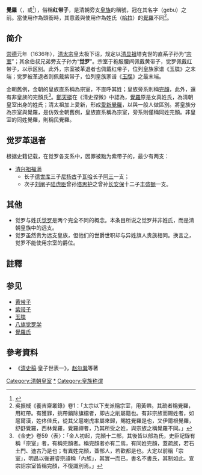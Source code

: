 {{不是|觉罗氏}}

'''覺羅'''（{{lang-mnc|ᡤᡳᠣᡵᠣ|v=Gioro}}，或{{lang-mnc|ᡤᡳᠶᠣᡵᠣ|v=Giyoro}}<ref>{{Cite book |last= 胡增益|title=《新满汉大词典》|publisher=新疆人民出版社|year=1994|pages=347|isbn=9787228024049|url= |ref=harv}}</ref>），俗稱'''红带子'''，是清朝旁支[[皇族|皇族]]的稱號，冠在其名字（gebu）之前。當使用作為頭銜時，其意義與使用作為姓氏（[[哈拉_(滿族姓氏)|哈拉]]）的[[覺羅氏|覺羅]]不同<ref>吳振棫《養吉齋叢錄》卷1：「太宗以下支派稱宗室，用黃帶。其疏者稱覺羅，用紅帶。有獲罪，挑帶銷除旗檔者，即古之削屬籍也。有非宗族而賜姓者，如扈爾漢，姓佟佳氏，從其父扈喇虎率屬來歸，賜姓覺羅是也，又伊爾根覺羅，舒舒覺羅，西林覺羅，覺羅禪者，乃其所受之姓，與宗族之稱覺羅不同。」</ref>。

== 简介 ==
[[崇德|崇德]]元年（1636年），[[清太宗|清太宗]]皇太极下诏，规定以[[清显祖|清显祖]]塔克世的直系子孙为“[[清朝宗室|宗室]]”；其余伯叔兄弟旁支子孙为“'''觉罗'''”。宗室于袍服腰间佩戴黄带子，觉罗佩戴红带子，以示区别。此外，宗室被革退者也佩戴红带子，位列皇族家谱《玉牒》之末端；觉罗被革退者则佩戴紫带子，位列皇族家谱《[[玉牒|玉牒]]》之最末端。

金朝舊例，金朝的皇族直系稱為宗室，不直呼其姓；皇族旁系則稱[[完顏|完顏]]，此外，還有非皇族的完顏氏<ref>《金史》卷59〈表〉：「金人初起，完顏十二部，其後皆以部為氏，史臣記錄有稱「宗室」者，有稱完顏者。稱完顏者亦有二焉，有同姓完顏，蓋疏族，若石土門、迪古乃是也；有異姓完顏，蓋部人，若歡都是也。大定以前稱「宗室」，明昌以後避睿宗諱稱「內族」，其實一而已，書名不書氏，其制如此。宣宗詔宗室皆稱完顏，不復識別焉。」</ref>。[[鄭天挺|鄭天挺]]在《清史探微》中認為，[[覺羅氏|覺羅]]原是女真姓氏，為清朝皇室出身的姓氏；清太祖加上愛新，形成[[愛新覺羅|愛新覺羅]]，以與一般人做區別。將皇族分為宗室與覺羅，是仿效金朝舊例，皇族直系稱為宗室，旁系則僅稱同姓完顏。非皇室的同姓覺羅，則稱民覺羅。

==觉罗革退者==
根据史籍记载，在觉罗各支系中，因罪被黜为紫带子的，最少有两支： 
*[[清兴祖|清兴祖]][[福满|福满]]
**长子[[德世库|德世库]]三子[[尼扬古|尼扬古]]子[[瓦哈|瓦哈]]长子[[阿三_(瓦哈)|阿三]]一支； 
**次子[[刘阐_(福满)|刘阐]]子[[陆虎臣|陆虎臣]]曾孙[[塔思护|塔思护]]之曾孙[[长安保|长安保]]十二子[[丰盛额|丰盛额]]一支。

==其他==
*觉罗与姓氏[[觉罗氏|觉罗]]是两个完全不同的概念。本条目所说之觉罗并非姓氏，而是清朝皇族中的远支。
*觉罗虽然贵为远支皇族，但他们的世爵世职却与异姓旗人贵族相同。换言之，觉罗不能使用宗室的爵位。

==註釋==
{{reflist}}

== 参见 ==
*[[黄带子|黄带子]]
*[[紫带子|紫带子]]
*[[玉牒|玉牒]]
*[[八旗觉罗学|八旗觉罗学]]
*[[覺羅氏|覺羅氏]]

==參考資料==
*《[[清史稿|清史稿]]·皇子世表一》，[[赵尔巽|赵尔巽]]等著

{{清朝宗室爵位}}

[[Category:清朝皇室|Category:清朝皇室]]
[[Category:觉罗|*]]
[[Category:皇族称谓|Category:皇族称谓]]